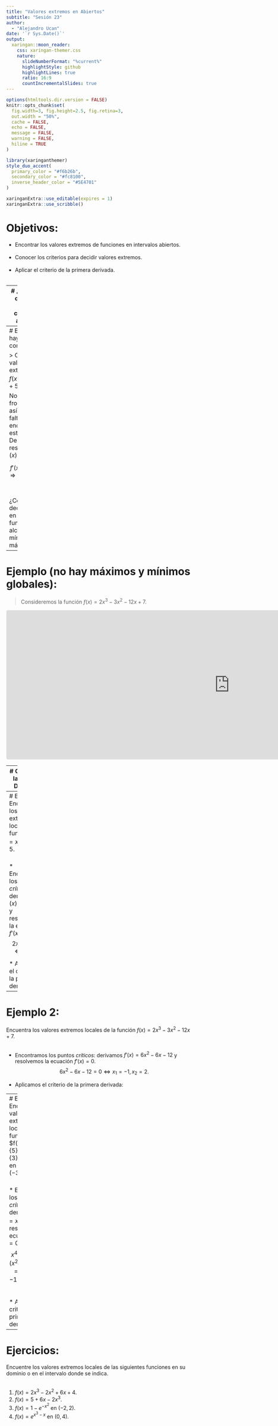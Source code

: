 ```yaml
---
title: "Valores extremos en Abiertos"
subtitle: "Sesión 23"  
author: 
  - "Alejandro Ucan"
date: '`r Sys.Date()`'
output:
  xaringan::moon_reader:
    css: xaringan-themer.css
    nature:
      slideNumberFormat: "%current%"
      highlightStyle: github
      highlightLines: true
      ratio: 16:9
      countIncrementalSlides: true
---
```


```r
options(htmltools.dir.version = FALSE)
knitr::opts_chunk$set(
  fig.width=3, fig.height=2.5, fig.retina=3,
  out.width = "50%",
  cache = FALSE,
  echo = FALSE,
  message = FALSE, 
  warning = FALSE,
  hiline = TRUE
)
```

```r
library(xaringanthemer)
style_duo_accent(
  primary_color = "#f6b26b",
  secondary_color = "#fc8100",
  inverse_header_color = "#5E4701"
)
```

```r
xaringanExtra::use_editable(expires = 1)
xaringanExtra::use_scribble()
```
# Objetivos:

 * Encontrar los valores extremos de funciones en intervalos abiertos. <br/><br/>
 * Conocer los criterios para decidir valores extremos. <br/><br/>
 * Aplicar el criterio de la primera derivada. <br/><br/>
 
---
# ¿Cuál es la diferencia entre cerrados y abiertos?

.pull-left[ __en cerrados:__<br/><br/><br/>
* Siempre hay puntos fronterizos.<br/><br/>
* Siempre hay más de un punto para poder comparar. <br/><br/>
* Siempre hay un mínimo y un máximo]

.pull-right[__en abiertos:__ <br/><br/><br/>
* Nunca hay puntos fronterizos. <br/><br/>
* No siempre es posible encontrar dos puntos para comparar. <br/><br/>
* En algunos casos puede no haber alguno o ninguno.]

---
# Ejemplo (no hay puntos de comparación):

> Calcular los valores extremos de $f(x)=x^2-6x+5.$

No hay puntos fronterizos, así que solo falta encontrar los estacionarios. Deribamos y resolvemos $f'(x)=0.$

$$ f'(x)=2x-6\Rightarrow 2x-6=0\Rightarrow x=3.$$
<br/>
¿Cómo decidimos si en $x=3$ la función alcanza un mínimo o un máximo?

---
# Ejemplo (no hay máximos y mínimos globales):

> Consideremos la función $f(x)= 2x^3-3x^2-12x+7.$

<iframe src="https://www.geogebra.org/graphing/phdrmjus?embed" width="1200" height="400" allowfullscreen style="border: 1px solid #e4e4e4;border-radius: 4px;" frameborder="0"></iframe>

---
# Criterio de la Primera Derivada:

> Supongamos que $f$ es una función con un punto crítico (estacionario) en $x=c.$ Entonces: <br/>
* $f$ tiene un mínimo local en $x=c,$ si $f'$ cambia de negativo a positivo en $x=c.$ <br/><br/>
* $f$ tiene un máximo local en $x=c,$ si $f'$ cambia de positivo a negativo en $x=c.$

---
# Ejemplo:
Encuentra los valores extremos locales de la función $f(x)=x^2-6x+5.$ <br/><br/>

* Encontramos los puntos _críticos_: derivamos $f'(x)=2x-6$ y resolvemos la ecuación $f'(x)=0.$ $$2x-6=0 \Leftrightarrow x=3.$$

* Aplicamos el criterio de la primera derivada: 

---
# Ejemplo 2:
Encuentra los valores extremos locales de la función $f(x)=2x^3-3x^2-12x+7.$ <br/><br/>

* Encontramos los puntos _críticos_: derivamos $f'(x)=6x^2-6x-12$ y resolvemos la ecuación $f'(x)=0.$ $$6x^2-6x-12=0 \Leftrightarrow x_1=-1, x_2=2.$$

* Aplicamos el criterio de la primera derivada: 

---
# Ejemplo 3:
Encuentra los valores extremos locales de la función $f(x)=\frac{x^5}{5}-\frac{5}{3}x^3+4x-2,$ en el intervalos $(-3/2,4).$ <br/><br/>

* Encontramos los puntos _críticos_: derivamos $f'(x)=x^4-5x^2+4$ y resolvemos la ecuación $f'(x)=0.$ $$x^4-5x^2+4=(x^2-1)(x^2-4)=0 \Leftrightarrow x_1=-1, x_2=1, x_3=-2,x_4=2.$$

* Aplicamos el criterio de la primera derivada: 

---
# Ejercicios:

Encuentre los valores extremos locales de las siguientes funciones en su dominio o en el intervalo donde se indica. <br/><br/>

1. $f(x)=2x^3-2x^2+6x+4.$ <br/>
2. $f(x)=5+6x-2x^3.$ <br/>
3. $f(x)=1-e^{-x^2}$ en $(-2,2).$ <br/>
4. $f(x)=e^{x^3-x}$ en $(0,4).$

